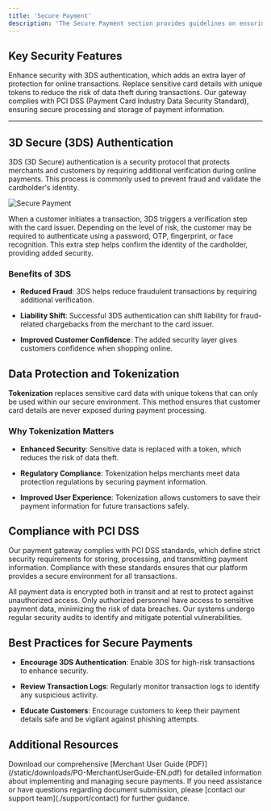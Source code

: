 ```yaml
---
title: 'Secure Payment'
description: 'The Secure Payment section provides guidelines on ensuring a safe and trustworthy payment experience for your customers. By following best practices in security, merchants can protect sensitive data, minimize fraud risks, and comply with industry regulations'
---
```


## **Key Security Features**

<CardGroup>
  <Card title="3D Secure (3DS)" icon="shield-check">
    Enhance security with 3DS authentication, which adds an extra layer of protection for online transactions.
  </Card>

  <Card title="Tokenization" icon="key">
    Replace sensitive card details with unique tokens to reduce the risk of data theft during transactions.
  </Card>

  <Card title="PCI DSS Compliance" icon="lock">
    Our gateway complies with PCI DSS (Payment Card Industry Data Security Standard), ensuring secure processing and storage of payment information.
  </Card>
</CardGroup>

***

## **3D Secure (3DS) Authentication**

3DS (3D Secure) authentication is a security protocol that protects merchants and customers by requiring additional verification during online payments. This process is commonly used to prevent fraud and validate the cardholder's identity.

![Secure Payment](/images/flows-3DS.svg)

<Card title="How 3DS Works" icon="lock">
  When a customer initiates a transaction, 3DS triggers a verification step with the card issuer. Depending on the level of risk, the customer may be required to authenticate using a password, OTP, fingerprint, or face recognition. This extra step helps confirm the identity of the cardholder, providing added security.
</Card>

### **Benefits of 3DS**

* **Reduced Fraud**: 3DS helps reduce fraudulent transactions by requiring additional verification.

* **Liability Shift**: Successful 3DS authentication can shift liability for fraud-related chargebacks from the merchant to the card issuer.

* **Improved Customer Confidence**: The added security layer gives customers confidence when shopping online.

## **Data Protection and Tokenization**

**Tokenization** replaces sensitive card data with unique tokens that can only be used within our secure environment. This method ensures that customer card details are never exposed during payment processing.

### **Why Tokenization Matters**

* **Enhanced Security**: Sensitive data is replaced with a token, which reduces the risk of data theft.

* **Regulatory Compliance**: Tokenization helps merchants meet data protection regulations by securing payment information.

* **Improved User Experience**: Tokenization allows customers to save their payment information for future transactions safely.

## **Compliance with PCI DSS**

Our payment gateway complies with PCI DSS standards, which define strict security requirements for storing, processing, and transmitting payment information. Compliance with these standards ensures that our platform provides a secure environment for all transactions.

<Steps>
  <Step title="Data Encryption">
    All payment data is encrypted both in transit and at rest to protect against unauthorized access.
  </Step>

  <Step title="Access Control">
    Only authorized personnel have access to sensitive payment data, minimizing the risk of data breaches.
  </Step>

  <Step title="Regular Security Audits">
    Our systems undergo regular security audits to identify and mitigate potential vulnerabilities.
  </Step>
</Steps>

## **Best Practices for Secure Payments**

* **Encourage 3DS Authentication**: Enable 3DS for high-risk transactions to enhance security.

* **Review Transaction Logs**: Regularly monitor transaction logs to identify any suspicious activity.

* **Educate Customers**: Encourage customers to keep their payment details safe and be vigilant against phishing attempts.

## **Additional Resources**

<Card title="Merchant User Guide" icon="book">
  Download our comprehensive [Merchant User Guide (PDF)](/static/downloads/PO-MerchantUserGuide-EN.pdf) for detailed information about implementing and managing secure payments.
</Card>

<Card title="Need Help?" icon="life-ring" href="/support/contact">
  If you need assistance or have questions regarding document submission, please [contact our support team](./support/contact) for further guidance.
</Card>